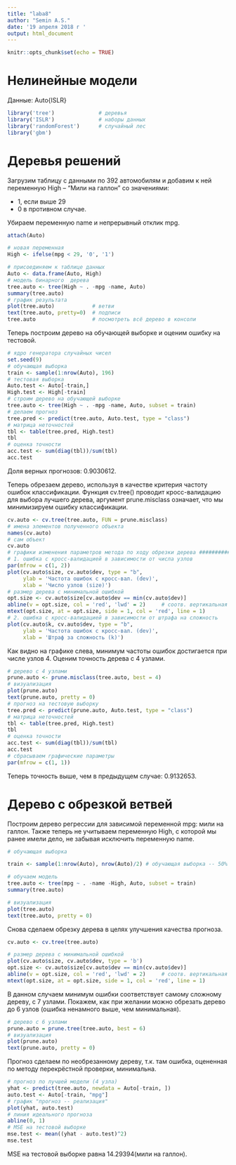 ---
title: "laba8"
author: "Semin A.S."
date: '19 апреля 2018 г '
output: html_document
---

```{r setup, include=FALSE}
knitr::opts_chunk$set(echo = TRUE)
```

# Нелинейные модели

Данные: Auto{ISLR}

```{r echo=FALSE}
library('tree')              # деревья
library('ISLR')              # наборы данных
library('randomForest')      # случайный лес
library('gbm')
```


# Деревья решений

Загрузим таблицу с данными по 392 автомобилям и добавим к ней переменную High – “Мили на галлон” со значениями:

- 1, если выше 29
- 0 в противном случае.

Убираем переменную name и непрерывный отклик mpg.

```{r echo=FALSE}
attach(Auto)

# новая переменная
High <- ifelse(mpg < 29, '0', '1')

# присоединяем к таблице данных
Auto <- data.frame(Auto, High)
# модель бинарного  дерева
tree.auto <- tree(High ~ . -mpg -name, Auto)
summary(tree.auto)
# график результата
plot(tree.auto)            # ветви
text(tree.auto, pretty=0)  # подписи
tree.auto                  # посмотреть всё дерево в консоли
```

Теперь построим дерево на обучающей выборке и оценим ошибку на тестовой.


```{r echo=FALSE}
# ядро генератора случайных чисел
set.seed(9)
# обучающая выборка
train <- sample(1:nrow(Auto), 196)
# тестовая выборка
Auto.test <- Auto[-train,]
High.test <- High[-train]
# строим дерево на обучающей выборке
tree.auto <- tree(High ~ . -mpg -name, Auto, subset = train)
# делаем прогноз
tree.pred <- predict(tree.auto, Auto.test, type = "class")
# матрица неточностей
tbl <- table(tree.pred, High.test)
tbl
# оценка точности
acc.test <- sum(diag(tbl))/sum(tbl)
acc.test
```

Доля верных прогнозов: 0.9030612.

Теперь обрезаем дерево, используя в качестве критерия частоту ошибок классификации. Функция cv.tree() проводит кросс-валидацию для выбора лучшего дерева, аргумент prune.misclass означает, что мы минимизируем ошибку классификации.

```{r echo=FALSE}
cv.auto <- cv.tree(tree.auto, FUN = prune.misclass)
# имена элементов полученного объекта
names(cv.auto)
# сам объект
cv.auto
# графики изменения параметров метода по ходу обрезки дерева ###################
# 1. ошибка с кросс-валидацией в зависимости от числа узлов
par(mfrow = c(1, 2))
plot(cv.auto$size, cv.auto$dev, type = "b",
     ylab = 'Частота ошибок с кросс-вал. (dev)',
     xlab = 'Число узлов (size)')
# размер дерева с минимальной ошибкой
opt.size <- cv.auto$size[cv.auto$dev == min(cv.auto$dev)]
abline(v = opt.size, col = 'red', 'lwd' = 2)     # соотв. вертикальная прямая
mtext(opt.size, at = opt.size, side = 1, col = 'red', line = 1)
# 2. ошибка с кросс-валидацией в зависимости от штрафа на сложность
plot(cv.auto$k, cv.auto$dev, type = "b",
     ylab = 'Частота ошибок с кросс-вал. (dev)',
     xlab = 'Штраф за сложность (k)')
```

Как видно на графике слева, минимум частоты ошибок достигается при числе узлов 4. Оценим точность дерева с 4 узлами.

```{r echo=FALSE}
# дерево с 4 узлами
prune.auto <- prune.misclass(tree.auto, best = 4)
# визуализация
plot(prune.auto)
text(prune.auto, pretty = 0)
# прогноз на тестовую выборку
tree.pred <- predict(prune.auto, Auto.test, type = "class")
# матрица неточностей
tbl <- table(tree.pred, High.test)
tbl
# оценка точности
acc.test <- sum(diag(tbl))/sum(tbl)
acc.test
# сбрасываем графические параметры
par(mfrow = c(1, 1))
```

Теперь точность выше, чем в предыдущем случае: 0.9132653.

# Дерево с обрезкой ветвей

Построим дерево регрессии для зависимой переменной mpg: мили на галлон. Также теперь не учитываем переменную High, с которой мы ранее имели дело, не забывая исключить переменную name.

```{r echo=FALSE}
# обучающая выборка

train <- sample(1:nrow(Auto), nrow(Auto)/2) # обучающая выборка -- 50%

# обучаем модель
tree.auto <- tree(mpg ~ . -name -High, Auto, subset = train)
summary(tree.auto)

# визуализация
plot(tree.auto)
text(tree.auto, pretty = 0)
```

Снова сделаем обрезку дерева в целях улучшения качества прогноза.

```{r echo=FALSE}
cv.auto <- cv.tree(tree.auto)

# размер дерева с минимальной ошибкой
plot(cv.auto$size, cv.auto$dev, type = 'b')
opt.size <- cv.auto$size[cv.auto$dev == min(cv.auto$dev)]
abline(v = opt.size, col = 'red', 'lwd' = 2)     # соотв. вертикальная прямая
mtext(opt.size, at = opt.size, side = 1, col = 'red', line = 1)
```

В данном случаем минимум ошибки соответствует самому сложному дереву, с 7 узлами. Покажем, как при желании можно обрезать дерево до 6 узлов (ошибка ненамного выше, чем минимальная).

```{r echo=FALSE}
# дерево с 6 узлами
prune.auto = prune.tree(tree.auto, best = 6)
# визуализация
plot(prune.auto)
text(prune.auto, pretty = 0)
```

Прогноз сделаем по необрезанному дереву, т.к. там ошибка, оцененная по методу перекрёстной проверки, минимальна.

```{r echo=FALSE}
# прогноз по лучшей модели (4 узла)
yhat <- predict(tree.auto, newdata = Auto[-train, ])
auto.test <- Auto[-train, "mpg"]
# график "прогноз -- реализация"
plot(yhat, auto.test)
# линия идеального прогноза
abline(0, 1)
# MSE на тестовой выборке
mse.test <- mean((yhat - auto.test)^2)
mse.test
```

MSE на тестовой выборке равна 14.29394(мили на галлон).